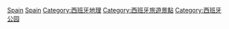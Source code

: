 [[Category:各國國家公園|Spain]]
[[Category:歐洲國家公園|Spain]]
[[Category:西班牙地理|Category:西班牙地理]]
[[Category:西班牙旅遊景點|Category:西班牙旅遊景點]]
[[Category:西班牙公园|Category:西班牙公园]]